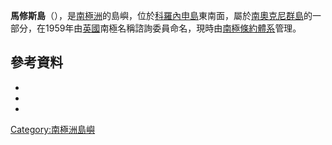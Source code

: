 {{coord|60|45|S|45|9|W|source:GNIS|display=title}}

'''馬修斯島'''（{{lang-en|Matthews Island}}），是[[南極洲|南極洲]]的島嶼，位於[[科羅內申島|科羅內申島]]東南面，屬於[[南奧克尼群島|南奧克尼群島]]的一部分，在1959年由[[英國|英國]]南極名稱諮詢委員命名，現時由[[南極條約體系|南極條約體系]]管理。

==參考資料==
*{{cite gnis | type = antarid | id = 9566| name = Matthews Island | accessdate = 2013-08-29}}
*{{cite web |url= http://www.birdlife.org |title= Robertson Islands North |accessdate= 2013-01-17 |work= BirdLife data zone: Important Bird Areas |first=  |last=  |publisher= BirdLife International |year= 2013 |archive-date= 2007-07-10 |archive-url= https://www.webcitation.org/5QE8rvIqH?url=http://www.birdlife.org/ |dead-url= no }}
*{{usgs-gazetteer|id=9566}}

{{Antarctica-geo-stub}}
[[Category:南極洲島嶼|Category:南極洲島嶼]]